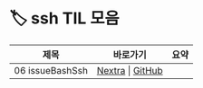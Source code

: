 
# 🏷️ ssh TIL 모음

<LabelIcons />

| 제목 | 바로가기 | 요약 |
|------|----------|------|
| 06 issueBashSsh | [Nextra](/til/til-2025/til-07/06-issueBashSsh) \| [GitHub](https://github.com/MinHyeok-lee1/TIL/blob/main/2025/07/06-issueBashSsh.md) |  |
